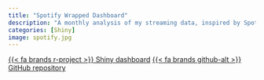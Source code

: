 ```yaml
---
title: "Spotify Wrapped Dashboard"
description: "A monthly analysis of my streaming data, inspired by Spotify’s iconic end-of-year Wrapped."
categories: [Shiny]
image: spotify.jpg
---
```


[{{< fa brands r-project >}} Shiny dashboard](https://matteo-torres.shinyapps.io/shinydashboard/){.btn target=_blank}
[{{< fa brands github-alt >}} GitHub repository](https://github.com/matteo-torres/spotify-wrapped){.btn target=_blank}

